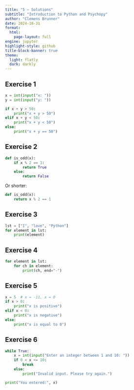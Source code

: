 ```yaml
---
title: "5 – Solutions"
subtitle: "Introduction to Python and Psychopy"
author: "Clemens Brunner"
date: 2024-10-31
format:
  html:
    page-layout: full
engine: jupyter
highlight-style: github
title-block-banner: true
theme:
  light: flatly
  dark: darkly
---
```


## Exercise 1

```python
x = int(input("x: "))
y = int(input("y: "))

if x + y > 50:
    print("x + y > 50")
elif x + y < 50:
    print("x + y < 50")
else:
    print("x + y == 50")
```


## Exercise 2

```python
def is_odd(x):
    if x % 2 == 1:
        return True
    else:
        return False
```

Or shorter:

```python
def is_odd(x):
    return x % 2 == 1
```


## Exercise 3

```python
lst = ["I", "love", "Python"]
for element in lst:
    print(element)
```


## Exercise 4

```python
for element in lst:
    for ch in element:
        print(ch, end="-")
```


## Exercise 5

```python
x = 5  # x = -11, x = 0
if x > 0:
    print("x is positive")
elif x < 0:
    print("x is negative")
else:
    print("x is equal to 0")
```


## Exercise 6

```python
while True:
    x = int(input("Enter an integer between 1 and 10: "))
    if 0 < x <= 10:
        break
    else:
        print("Invalid input. Please try again.")

print("You entered:", x)
```
